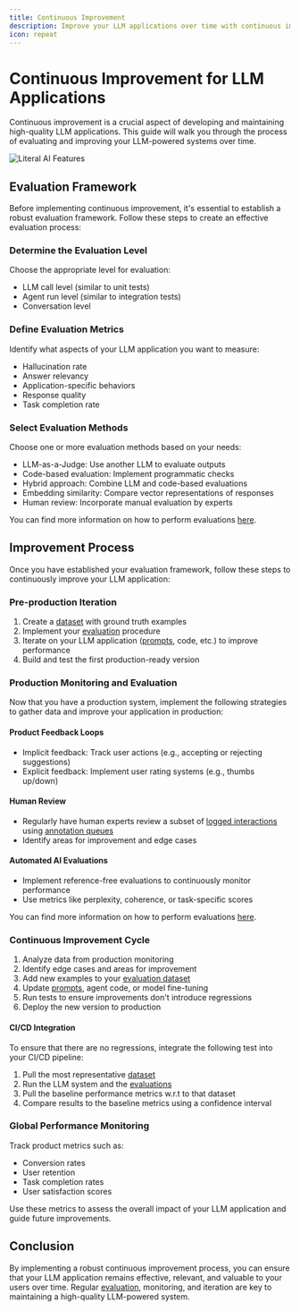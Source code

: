 ```yaml
---
title: Continuous Improvement
description: Improve your LLM applications over time with continuous improvement.
icon: repeat
---
```


# Continuous Improvement for LLM Applications

Continuous improvement is a crucial aspect of developing and maintaining high-quality LLM applications. This guide will walk you through the process of evaluating and improving your LLM-powered systems over time.

<Frame caption="Collaborative Flow on Literal AI">
  <img src="/images/features.svg" alt="Literal AI Features"/>
</Frame>

## Evaluation Framework

Before implementing continuous improvement, it's essential to establish a robust evaluation framework. Follow these steps to create an effective evaluation process:

### Determine the Evaluation Level

Choose the appropriate level for evaluation:

- LLM call level (similar to unit tests)
- Agent run level (similar to integration tests)
- Conversation level

### Define Evaluation Metrics

Identify what aspects of your LLM application you want to measure:

- Hallucination rate
- Answer relevancy
- Application-specific behaviors
- Response quality
- Task completion rate

### Select Evaluation Methods

Choose one or more evaluation methods based on your needs:

- LLM-as-a-Judge: Use another LLM to evaluate outputs
- Code-based evaluation: Implement programmatic checks
- Hybrid approach: Combine LLM and code-based evaluations
- Embedding similarity: Compare vector representations of responses
- Human review: Incorporate manual evaluation by experts

You can find more information on how to perform evaluations [here](/guides/evaluation).

## Improvement Process

Once you have established your evaluation framework, follow these steps to continuously improve your LLM application:

### Pre-production Iteration

1. Create a [dataset](/guides/dataset) with ground truth examples
2. Implement your [evaluation](/guides/evaluation) procedure
3. Iterate on your LLM application ([prompts](/guides/prompt-management), code, etc.) to improve performance
4. Build and test the first production-ready version

### Production Monitoring and Evaluation

Now that you have a production system, implement the following strategies to gather data and improve your application in production:

#### Product Feedback Loops

- Implicit feedback: Track user actions (e.g., accepting or rejecting suggestions)
- Explicit feedback: Implement user rating systems (e.g., thumbs up/down)

#### Human Review

- Regularly have human experts review a subset of [logged interactions](/guides/logs) using [annotation queues](/guides/annotation-queue)
- Identify areas for improvement and edge cases

#### Automated AI Evaluations

- Implement reference-free evaluations to continuously monitor performance
- Use metrics like perplexity, coherence, or task-specific scores

You can find more information on how to perform evaluations [here](/guides/evaluation#evaluate-llm-logs-in-production-automatically).

### Continuous Improvement Cycle

1. Analyze data from production monitoring
2. Identify edge cases and areas for improvement
3. Add new examples to your [evaluation dataset](/guides/dataset)
4. Update [prompts](/guides/prompt-management), agent code, or model fine-tuning
5. Run tests to ensure improvements don't introduce regressions
6. Deploy the new version to production

#### CI/CD Integration

To ensure that there are no regressions, integrate the following test into your CI/CD pipeline:

1. Pull the most representative [dataset](/guides/dataset)
2. Run the LLM system and the [evaluations](/guides/evaluation)
3. Pull the baseline performance metrics w.r.t to that dataset
4. Compare results to the baseline metrics using a confidence interval

### Global Performance Monitoring

Track product metrics such as:

- Conversion rates
- User retention
- Task completion rates
- User satisfaction scores

Use these metrics to assess the overall impact of your LLM application and guide future improvements.

## Conclusion

By implementing a robust continuous improvement process, you can ensure that your LLM application remains effective, relevant, and valuable to your users over time. Regular [evaluation](/guides/evaluation), monitoring, and iteration are key to maintaining a high-quality LLM-powered system.
